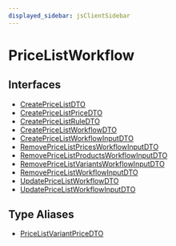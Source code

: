 ```yaml
---
displayed_sidebar: jsClientSidebar
---
```



# PriceListWorkflow

## Interfaces

- [CreatePriceListDTO](../../PriceListWorkflow/interfaces/internal.internal-1.WorkflowTypes.PriceListWorkflow.CreatePriceListDTO.mdx)
- [CreatePriceListPriceDTO](../../PriceListWorkflow/interfaces/internal.internal-1.WorkflowTypes.PriceListWorkflow.CreatePriceListPriceDTO.mdx)
- [CreatePriceListRuleDTO](../../PriceListWorkflow/interfaces/internal.internal-1.WorkflowTypes.PriceListWorkflow.CreatePriceListRuleDTO.mdx)
- [CreatePriceListWorkflowDTO](../../PriceListWorkflow/interfaces/internal.internal-1.WorkflowTypes.PriceListWorkflow.CreatePriceListWorkflowDTO.mdx)
- [CreatePriceListWorkflowInputDTO](../../PriceListWorkflow/interfaces/internal.internal-1.WorkflowTypes.PriceListWorkflow.CreatePriceListWorkflowInputDTO.mdx)
- [RemovePriceListPricesWorkflowInputDTO](../../PriceListWorkflow/interfaces/internal.internal-1.WorkflowTypes.PriceListWorkflow.RemovePriceListPricesWorkflowInputDTO.mdx)
- [RemovePriceListProductsWorkflowInputDTO](../../PriceListWorkflow/interfaces/internal.internal-1.WorkflowTypes.PriceListWorkflow.RemovePriceListProductsWorkflowInputDTO.mdx)
- [RemovePriceListVariantsWorkflowInputDTO](../../PriceListWorkflow/interfaces/internal.internal-1.WorkflowTypes.PriceListWorkflow.RemovePriceListVariantsWorkflowInputDTO.mdx)
- [RemovePriceListWorkflowInputDTO](../../PriceListWorkflow/interfaces/internal.internal-1.WorkflowTypes.PriceListWorkflow.RemovePriceListWorkflowInputDTO.mdx)
- [UpdatePriceListWorkflowDTO](../../PriceListWorkflow/interfaces/internal.internal-1.WorkflowTypes.PriceListWorkflow.UpdatePriceListWorkflowDTO.mdx)
- [UpdatePriceListWorkflowInputDTO](../../PriceListWorkflow/interfaces/internal.internal-1.WorkflowTypes.PriceListWorkflow.UpdatePriceListWorkflowInputDTO.mdx)

## Type Aliases

- [PriceListVariantPriceDTO](../../PriceListWorkflow/types/internal.internal-1.WorkflowTypes.PriceListWorkflow.PriceListVariantPriceDTO.mdx)
